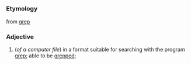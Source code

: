 =={{en}}==
===Etymology===
from [[grep]]
===Adjective===
# (''of a computer file'') in a format suitable for searching with the program [[grep]]; able to be [[grepped]];